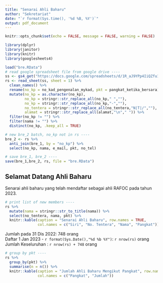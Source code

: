 ```yaml
---
title: "Senarai Ahli Baharu"
author: "Sekretariat"
date: "`r format(Sys.time(), '%d %B, %Y')`"
output: pdf_document
---
```


```r
knitr::opts_chunk$set(echo = FALSE, message = FALSE, warning = FALSE)

library(dplyr)
library(janitor)
library(knitr)
library(googlesheets4)

load("bre.RData")
# read google spreadsheet file from google drive ----
ss <- gs4_get("https://docs.google.com/spreadsheets/d/1R_aJ9YPp4IiQZfu1RTw4KLWq5155uCvnu0OuVG_H2q8/edit#gid=1295676957")
rs <- read_sheet(ss, sheet = 1) %>% 
  clean_names() %>%
  rename(no_kp = no_kad_pengenalan_mykad, pkt = pangkat_ketika_bersara) %>%
  mutate(no_kp = as.character(no_kp),
         no_kp = stringr::str_replace_all(no_kp," ",""),
         no_kp = stringr::str_replace_all(no_kp,"-",""),
         no_tentera = stringr::str_replace_all(no_tentera,"N|T|/",""),
         alamat = stringr::str_replace_all(alamat,"\n"," ")) %>% 
  filter(no_kp != "") %>% 
  filter(nama != "") %>% 
  distinct(no_kp, .keep_all = TRUE)

# new bre_2 batch, no_kp not in rs ----
bre_2 <- rs %>% 
  anti_join(bre_1, by = "no_kp") %>% 
  select(no_kp, nama, e_mail, pkt, no_tel)

# save bre_1, bre_2 ----
save(bre_1,bre_2, rs, file = "bre.RData")
```

## Selamat Datang Ahli Baharu
Senarai ahli baharu yang telah mendaftar sebagai ahli RAFOC pada tahun 2023.

```r
# print list of new members ----
rs %>% 
  mutate(nama = stringr::str_to_title(nama)) %>% 
  select(no_tentera, nama, pkt) %>%
  knitr::kable(caption = "Senarai Ahli Baharu", row.names = TRUE,
               col.names = c("Siri", "No. Tentera", "Nama", "Pangkat"))
```

Jumlah pada 31 Dis 2022: 748 orang    
Daftar 1 Jan 2023 -  `r format(Sys.Date(),"%d %b %Y")`: `r nrow(rs)` orang    
Jumlah Keseluruhan : `r nrow(rs) + 748` orang

```r
# group by pkt ----
rs %>% 
  group_by(pkt) %>%
  summarise(n = n()) %>%
  knitr::kable(caption = "Jumlah Ahli Baharu Mengikut Pangkat", row.names = TRUE,
               col.names = c("Pangkat", "Jumlah"))
```
